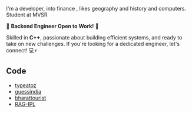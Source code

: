 
<NameTransition />

I'm a developer, into finance , likes geography and history and computers. Student at MVSR

<div className="bg-gray-900 border-l-4 border-teal-400 text-gray-200 p-4 my-4">
  <p>🚀 <b>Backend Engineer Open to Work!</b> 🚀</p>
  <p>Skilled in <b>C++</b>, passionate about building efficient systems, and ready to take on new challenges. If you're looking for a dedicated engineer, let's connect! 💻⚡</p>
</div>


## Code

- [typeatoz](https://github.com/spambug/typatoz)
- [guessindia](https://github.com/spambug/GuessIndia)
- [bharattourist](https://github.com/spambug/bharattourist)
- [RAG-IPL](https://github.com/spambug/RAG-IPL)
